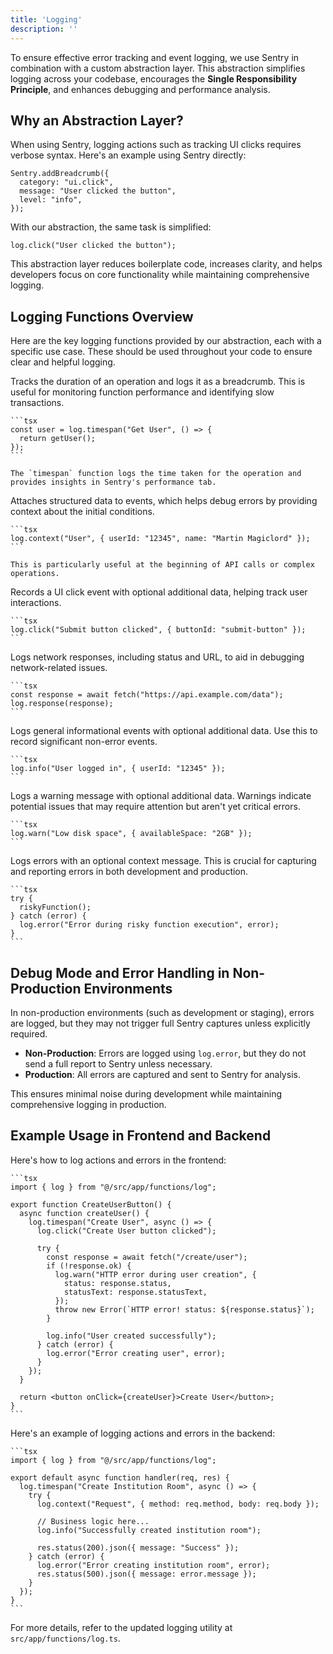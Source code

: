 ```yaml
---
title: 'Logging'
description: ''
---
```


To ensure effective error tracking and event logging, we use Sentry in combination with a custom abstraction layer. This abstraction simplifies logging across your codebase, encourages the **Single Responsibility Principle**, and enhances debugging and performance analysis.

## Why an Abstraction Layer?


<Accordion title="The reason for creating an abstraction layer">
  When using Sentry, logging actions such as tracking UI clicks requires verbose syntax. Here's an example using Sentry directly:

  ```tsx
  Sentry.addBreadcrumb({
    category: "ui.click",
    message: "User clicked the button",
    level: "info",
  });
  ```

  With our abstraction, the same task is simplified:

  ```tsx
  log.click("User clicked the button");
  ```

  This abstraction layer reduces boilerplate code, increases clarity, and helps developers focus on core functionality while maintaining comprehensive logging.
</Accordion>

## Logging Functions Overview

Here are the key logging functions provided by our abstraction, each with a specific use case. These should be used throughout your code to ensure clear and helpful logging.

<AccordionGroup>
  <Accordion title="timespan: Tracking Performance">
    Tracks the duration of an operation and logs it as a breadcrumb. This is useful for monitoring function performance and identifying slow transactions.

    ```tsx
    const user = log.timespan("Get User", () => {
      return getUser();
    });
    ```

    The `timespan` function logs the time taken for the operation and provides insights in Sentry's performance tab.
  </Accordion>

  <Accordion title="context: Capturing Contextual Information">
    Attaches structured data to events, which helps debug errors by providing context about the initial conditions.

    ```tsx
    log.context("User", { userId: "12345", name: "Martin Magiclord" });
    ```

    This is particularly useful at the beginning of API calls or complex operations.
  </Accordion>

  <Accordion title="click: Logging UI Click Events">
    Records a UI click event with optional additional data, helping track user interactions.

    ```tsx
    log.click("Submit button clicked", { buttonId: "submit-button" });
    ```
  </Accordion>

  <Accordion title="response: Logging Network Responses">
    Logs network responses, including status and URL, to aid in debugging network-related issues.

    ```tsx
    const response = await fetch("https://api.example.com/data");
    log.response(response);
    ```
  </Accordion>

  <Accordion title="info: Logging Informational Events">
    Logs general informational events with optional additional data. Use this to record significant non-error events.

    ```tsx
    log.info("User logged in", { userId: "12345" });
    ```
  </Accordion>

  <Accordion title="warn: Logging Warnings">
    Logs a warning message with optional additional data. Warnings indicate potential issues that may require attention but aren't yet critical errors.

    ```tsx
    log.warn("Low disk space", { availableSpace: "2GB" });
    ```
  </Accordion>

  <Accordion title="error: Logging Errors">
    Logs errors with an optional context message. This is crucial for capturing and reporting errors in both development and production.

    ```tsx
    try {
      riskyFunction();
    } catch (error) {
      log.error("Error during risky function execution", error);
    }
    ```
  </Accordion>
</AccordionGroup>

## Debug Mode and Error Handling in Non-Production Environments

In non-production environments (such as development or staging), errors are logged, but they may not trigger full Sentry captures unless explicitly required.

- **Non-Production**: Errors are logged using `log.error`, but they do not send a full report to Sentry unless necessary.
- **Production**: All errors are captured and sent to Sentry for analysis.

This ensures minimal noise during development while maintaining comprehensive logging in production.

## Example Usage in Frontend and Backend

<AccordionGroup>
  <Accordion title="Frontend Example">
    Here's how to log actions and errors in the frontend:

    ```tsx
    import { log } from "@/src/app/functions/log";

    export function CreateUserButton() {
      async function createUser() {
        log.timespan("Create User", async () => {
          log.click("Create User button clicked");

          try {
            const response = await fetch("/create/user");
            if (!response.ok) {
              log.warn("HTTP error during user creation", {
                status: response.status,
                statusText: response.statusText,
              });
              throw new Error(`HTTP error! status: ${response.status}`);
            }

            log.info("User created successfully");
          } catch (error) {
            log.error("Error creating user", error);
          }
        });
      }

      return <button onClick={createUser}>Create User</button>;
    }
    ```
  </Accordion>

  <Accordion title="Backend Example">
    Here's an example of logging actions and errors in the backend:

    ```tsx
    import { log } from "@/src/app/functions/log";

    export default async function handler(req, res) {
      log.timespan("Create Institution Room", async () => {
        try {
          log.context("Request", { method: req.method, body: req.body });
          
          // Business logic here...
          log.info("Successfully created institution room");

          res.status(200).json({ message: "Success" });
        } catch (error) {
          log.error("Error creating institution room", error);
          res.status(500).json({ message: error.message });
        }
      });
    }
    ```
  </Accordion>
</AccordionGroup>

For more details, refer to the updated logging utility at `src/app/functions/log.ts`.
